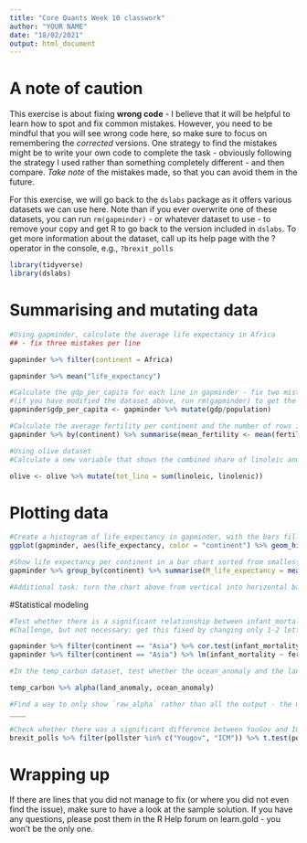 ```yaml
---
title: "Core Quants Week 10 classwork"
author: "YOUR NAME"
date: "18/02/2021"
output: html_document
---
```


# A note of caution

This exercise is about fixing **wrong code** - I believe that it will be helpful to learn how to spot and fix common mistakes. However, you need to be mindful that you will see wrong code here, so make sure to focus on remembering the *corrected* versions. One strategy to find the mistakes might be to write your own code to complete the task - obviously following the strategy I used rather than something completely different - and then compare. *Take note* of the mistakes made, so that you can avoid them in the future.

For this exercise, we will go back to the `dslabs` package as it offers various datasets we can use here. Note than if you ever overwrite one of these datasets, you can run `rm(gapminder)` - or whatever dataset to use - to remove your copy and get R to go back to the version included in `dslabs`. To get more information about the dataset, call up its help page with the ? operator in the console, e.g., `?brexit_polls`

```r
library(tidyverse)
library(dslabs)
```


# Summarising and mutating data

```r
#Using gapminder, calculate the average life expectancy in Africa 
## - fix three mistakes per line

gapminder %>% filter(continent = Africa)

gapminder %>% mean("life_expectancy")

#Calculate the gdp_per_capita for each line in gapminder - fix two mistakes (closely related)
#(if you have modified the dataset above, run rm(gapminder) to get the original dataset from dslabs back)
gapminder$gdp_per_capita <- gapminder %>% mutate(gdp/population)

#Calculate the average fertility per continent and the number of rows included in that calculation - three mistakes
gapminder %>% by(continent) %>% summarise(mean_fertility <- mean(fertility, na.rm = TRUE), n_rows = count())

#Using olive dataset
#Calculate a new variable that shows the combined share of linoleic and linolenic acid - fix one mistake

olive <- olive %>% mutate(tot_lino = sum(linoleic, linolenic))


```

# Plotting data

```r
#Create a histogram of life_expectancy in gapminder, with the bars filled in different colours to indicate the continent - four mistakes
ggplot(gapminder, aes(life_expectancy, color = "continent") %>% geom_histogram()

#Show life expectancy per continent in a bar chart sorted from smallest to largest - two mistakes
gapminder %>% group_by(continent) %>% summarise(M_life_expectancy = mean(life_expectancy, na.rm = TRUE)) %>% ggplot(aes(x=continent, y=life_expectancy)) + geom_bar()

#Additional task: turn the chart above from vertical into horizontal bars (that is generally a good idea when your labels are not very short), and order the continents from longest to shortest life expectancy.
```
#Statistical modeling

```r
#Test whether there is a significant relationship between infant_mortality and fertility in Asia - one mistake per line
#Challenge, but not necessary: get this fixed by changing only 1-2 letters per line. For the first, you would first need to load the magrittr package

gapminder %>% filter(continent == "Asia") %>% cor.test(infant_mortality, fertility)
gapminder %>% filter(continent == "Asia") %>% lm(infant_mortality ~ fertility)

#In the temp_carbon dataset, test whether the ocean_anomaly and the land_anomaly variables form a consistent scale (note that Cronbach's alpha is not necessarily the best measure for two-item scales, but let's ignore that for now) - two mistakes

temp_carbon %>% alpha(land_anomaly, ocean_anomaly)

#Find a way to only show `raw_alpha` rather than all the output - the more focused you can be in your exam output, the better, since that will allow the reader to focus on your message
____

#Check whether there was a significant difference between YouGov and ICM results in their Brexit polls (`brexit_polls` dataset) - two mistakes
brexit_polls %>% filter(pollster %in% c("Yougov", "ICM")) %>% t.test(pollster ~ spread, .)

```


# Wrapping up

If there are lines that you did not manage to fix (or where you did not even find the issue), make sure to have a look at the sample solution. If you have any questions, please post them in the R Help forum on learn.gold - you won't be the only one.


